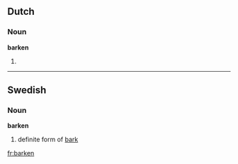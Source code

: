 ==Dutch==

===Noun===
'''barken'''

# {{plural of|[[bark]]}}

----

==Swedish==

===Noun===
'''barken'''

# definite form of [[bark]]

[[fr:barken]]